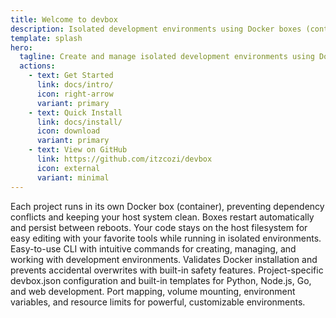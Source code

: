 ```yaml
---
title: Welcome to devbox
description: Isolated development environments using Docker boxes (containers) on Debian/Ubuntu Linux
template: splash
hero:
  tagline: Create and manage isolated development environments using Docker with ease.
  actions:
    - text: Get Started
      link: docs/intro/
      icon: right-arrow
      variant: primary
    - text: Quick Install
      link: docs/install/
      icon: download
      variant: primary
    - text: View on GitHub
      link: https://github.com/itzcozi/devbox
      icon: external
      variant: minimal
---
```



<CardGrid>
  <Card title="Isolated Environments" icon="laptop">
  Each project runs in its own Docker box (container), preventing dependency conflicts and keeping your host system clean. Boxes restart automatically and persist between reboots.
  </Card>
  <Card title="Host File Access" icon="document">
    Your code stays on the host filesystem for easy editing with your favorite tools while running in isolated environments.
  </Card>
  <Card title="Simple Commands" icon="rocket">
    Easy-to-use CLI with intuitive commands for creating, managing, and working with development environments.
  </Card>
  <Card title="Safety Checks" icon="approve-check">
    Validates Docker installation and prevents accidental overwrites with built-in safety features.
  </Card>
  <Card title="Templates & Configuration" icon="open-book">
    Project-specific devbox.json configuration and built-in templates for Python, Node.js, Go, and web development.
  </Card>
  <Card title="Advanced Docker Features" icon="setting">
    Port mapping, volume mounting, environment variables, and resource limits for powerful, customizable environments.
  </Card>
</CardGrid>
